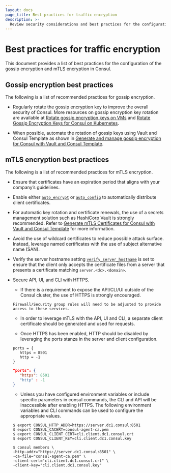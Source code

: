 ```yaml
---
layout: docs
page_title: Best practices for traffic encryption
description: >-
  Review security considerations and best practices for the configuration of the gossip encryption and mTLS encryption in Consul.
---
```


# Best practices for traffic encryption

This document provides a list of best practices for the configuration of the gossip encryption and mTLS encryption in Consul.

## Gossip encryption best practices

The following is a list of recommended practices for gossip encryption.

- Regularly rotate the gossip encryption key to improve the overall security of Consul. More resources on gossip encryption key rotation are available at [Rotate gossip encryption keys on VMs](/consul/docs/secure/encryption/gossip/rotate/vm) and [Rotate Gossip Encryption Keys for Consul on Kubernetes](/consul/docs/secure/encryption/gossip/rotate/k8s).

- When possible, automate the rotation of gossip keys using Vault and Consul Template as shown in [Generate and manage gossip encryption for Consul with Vault and Consul Template](/consul/docs/automate/consul-template/vault/gossip).


## mTLS encryption best practices

The following is a list of recommended practices for mTLS encryption.

- Ensure that certificates have an expiration period that aligns with your
company’s guidelines.

- Enable either [`auto_encrypt`](/consul/docs/reference/agent/configuration-file/encryption#auto_encrypt) or [`auto_config`](/consul/docs/reference/agent/configuration-file/auto-config) to automatically distribute client certificates.

- For automatic key rotation and certificate renewals, the use of a secrets management solution such as HashiCorp Vault is strongly recommended. Refer to [Generate mTLS Certificates for Consul with Vault and Consul Template](/consul/docs/automate/consul-template/vault/mtls) for more information.

- Avoid the use of wildcard certificates to reduce possible attack surface. Instead, leverage named certificates with the use of subject alternative name (SAN).

- Verify the server hostname setting [`verify_server_hostname`](/consul/docs/reference/agent/configuration-file/tls#tls_internal_rpc_verify_server_hostname) is set to ensure that the client only accepts the certificate files from a server that presents a certificate matching `server.<dc>.<domain>`.

- Secure API, UI, and CLI with HTTPS.
    - If there is a requirement to expose the API/CLI/UI outside of the Consul cluster, the use of HTTPS is strongly encouraged.

    <Note>

      Firewall/Security group rules will need to be adjusted to provide access to these services.

    </Note>

    - In order to leverage mTLS with the API, UI and CLI, a separate client certificate should be generated and used for requests.

    - Once HTTPS has been enabled, HTTP should be disabled by leveraging the ports stanza in the server and client configuration.

    <CodeTabs heading="Port configuration">

    ```hcl
    ports = {
       https = 8501
       http = -1
    }
    ```

    ```json
    "ports": {
       "https": 8501
       "http" : -1
    }
    ```

    </CodeTabs>

    - Unless you have configured environment variables or include specific parameters in consul commands, the CLI and API will be inaccessible after enabling HTTPS. The following environment variables and CLI commands can be used to configure the appropriate values.

    <Tabs>
    <Tab heading="Environment Variables">

    ```shell-session
    $ export CONSUL_HTTP_ADDR=https://server.dc1.consul:8501
    $ export CONSUL_CACERT=consul-agent-ca.pem
    $ export CONSUL_CLIENT_CERT=cli.client.dc1.consul.crt
    $ export CONSUL_CLIENT_KEY=cli.client.dc1.consul.key
    ```
    </Tab>
    <Tab heading="CLI">

    ```shell-session
    $ consul members \
    -http-addr="https://server.dc1.consul:8501" \
    -ca-file="consul-agent-ca.pem" \
    -client-cert="cli.client.dc1.consul.crt" \ 
    -client-key="cli.client.dc1.consul.key"
    ```
    </Tab>
    </Tabs>